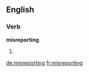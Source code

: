 ==English==

===Verb===
'''misreporting'''

# {{third-person singular of|misreport}}

[[de:misreporting]]
[[fr:misreporting]]